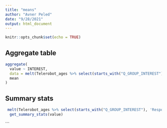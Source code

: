 ```yaml
---
title: "means"
author: "Avner Peled"
date: "9/28/2021"
output: html_document
---
```


```r
knitr::opts_chunk$set(echo = TRUE)
```

## Aggregate table
```r
aggregate(
  value ~ INTEREST,
  data = melt(Telerobot_ages %>% select(starts_with("Q_GROUP_INTEREST"), 'ResponseId','v') %>% drop_na() %>%     dplyr::rename(COLUMN_DICTIONARY), id=c('ResponseId','v'),variable.name = "INTEREST"),
  mean
)
```

## Summary stats
```r
 melt(Telerobot_ages %>% select(starts_with("Q_GROUP_INTEREST"), 'ResponseId','v') %>% drop_na() %>%     dplyr::rename(COLUMN_DICTIONARY), id=c('ResponseId','v'),variable.name = "INTEREST") %>% group_by(INTEREST) %>%
  get_summary_stats(value)
```
```